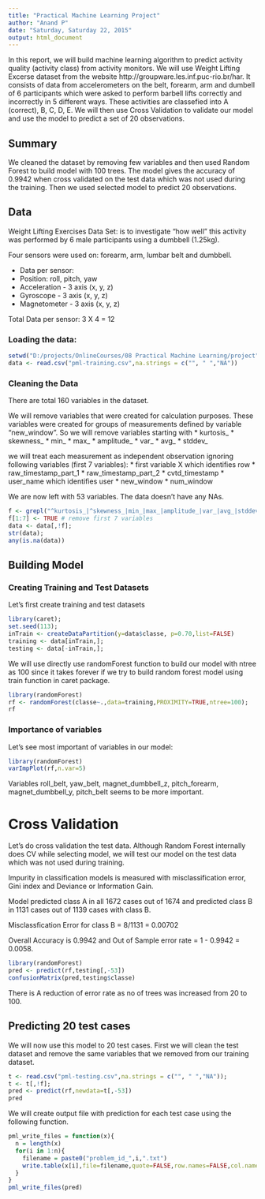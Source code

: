 ```yaml
---
title: "Practical Machine Learning Project"
author: "Anand P"
date: "Saturday, Saturday 22, 2015"
output: html_document
---
```


In this report, we will build machine learning algorithm to predict activity quality (activity class) from activity monitors. We will use Weight Lifting Excerse dataset from the website http://groupware.les.inf.puc-rio.br/har. It consists of data from accelerometers on the belt, forearm, arm and dumbell of 6 participants which were asked to perform barbell lifts correctly and incorrectly in 5 different ways. These activities are classefied into A (correct), B, C, D, E. We will then use Cross Validation to validate our model and use the model to predict a set of 20 observations.

## Summary

We cleaned the dataset by removing few variables and then used Random Forest to build model with 100 trees. The model gives the accuracy of 0.9942 when cross validated on the test data which was not used during the training. Then we used selected model to predict 20 observations.

## Data

Weight Lifting Exercises Data Set: is to investigate "how well" this activity was performed by 6 male participants using a dumbbell (1.25kg).

Four sensors were used on: forearm, arm, lumbar belt and dumbbell.

* Data per sensor:
* Position: roll, pitch, yaw
* Acceleration - 3 axis (x, y, z)
* Gyroscope - 3 axis (x, y, z)
* Magnetometer - 3 axis (x, y, z)

Total Data per sensor: 3 X 4 = 12


### Loading the data:

```r
setwd("D:/projects/OnlineCourses/08 Practical Machine Learning/project")
data <- read.csv("pml-training.csv",na.strings = c("", " ","NA"))
```

### Cleaning the Data

There are total 160 variables in the dataset.

We will remove variables that were created for calculation purposes. These variables were created for groups of measurements defined by variable "new_window". 
So we will remove variables starting with 
* kurtosis_ 
* skewness_
* min_
* max_
* amplitude_
* var_
* avg_
* stddev_

we will treat each measurement as independent observation ignoring following variables (first 7 variables):
* first variable X which identifies row
* raw_timestamp_part_1
* raw_timestamp_part_2
* cvtd_timestamp
* user_name which identifies user
* new_window
* num_window

We are now left with 53 variables. The data doesn't have any NAs.

```r
f <- grepl("^kurtosis_|^skewness_|min_|max_|amplitude_|var_|avg_|stddev_", names(data));
f[1:7] <- TRUE # remove first 7 variables
data <- data[,!f];
str(data);
any(is.na(data))
```

## Building Model

### Creating Training and Test Datasets

Let's first create training and test datasets
```r
library(caret);
set.seed(113);
inTrain <- createDataPartition(y=data$classe, p=0.70,list=FALSE)
training <- data[inTrain,];
testing <- data[-inTrain,];
```

We will use directly use randomForest function to build our model with ntree as 100 since it takes forever if we try to build random forest model using train function in caret package.
```r
library(randomForest)
rf <- randomForest(classe~.,data=training,PROXIMITY=TRUE,ntree=100);
rf
```

### Importance of variables 
Let's see most important of variables in our model:

```r
library(randomForest)
varImpPlot(rf,n.var=5)
```

Variables roll_belt, yaw_belt, magnet_dumbbell_z, pitch_forearm, magnet_dumbbell_y, pitch_belt seems to be more important.

# Cross Validation

Let's do cross validation the test data. Although Random Forest internally does CV while selecting model, we will test our model on the test data which was not used during training.

Impurity in classification models is measured with misclassification error, Gini index and 
Deviance or Information Gain.

Model predicted class A in all 1672 cases out of 1674 and predicted class B in 1131 cases out of 1139 cases with class B.

Misclassfication Error for class B = 8/1131 = 0.00702

Overall Accuracy is 0.9942 and Out of Sample error rate = 1 - 0.9942 = 0.0058.

```r
library(randomForest)
pred <- predict(rf,testing[,-53])
confusionMatrix(pred,testing$classe)
```

There is A reduction of error rate as no of trees was increased from 20 to 100. 

## Predicting 20 test cases

We will now use this model to 20 test cases. First we will clean the test dataset and remove the same variables that we removed from our training dataset. 
```r
t <- read.csv("pml-testing.csv",na.strings = c("", " ","NA"));
t <- t[,!f];
pred <- predict(rf,newdata=t[,-53])
pred
```

We will create output file with prediction for each test case using the following function.

```r
pml_write_files = function(x){
  n = length(x)
  for(i in 1:n){
    filename = paste0("problem_id_",i,".txt")
    write.table(x[i],file=filename,quote=FALSE,row.names=FALSE,col.names=FALSE)
  }
}
pml_write_files(pred)
```





